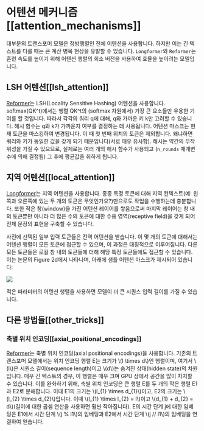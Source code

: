 <!--Copyright 2023 The HuggingFace Team. All rights reserved.

Licensed under the Apache License, Version 2.0 (the "License"); you may not use this file except in compliance with
the License. You may obtain a copy of the License at

http://www.apache.org/licenses/LICENSE-2.0

Unless required by applicable law or agreed to in writing, software distributed under the License is distributed on
an "AS IS" BASIS, WITHOUT WARRANTIES OR CONDITIONS OF ANY KIND, either express or implied. See the License for the
specific language governing permissions and limitations under the License.
-->

# 어텐션 메커니즘[[attention_mechanisms]]

대부분의 트랜스포머 모델은 정방행렬인 전체 어텐션을 사용합니다. 
하지만 이는 긴 텍스트를 다룰 때는 큰 계산 병목 현상을 유발할 수 있습니다. 
`Longformer`와 `Reformer`는 훈련 속도를 높이기 위해 어텐션 행렬의 희소 버전을 사용하여 효율을 높이려는 모델입니다.

## LSH 어텐션[[lsh_attention]]


[Reformer](#reformer)는 LSH(Locality Sensitive Hashing) 어텐션을 사용합니다. softmax(QK^t)에서는 행렬 QK^t의 (softmax 차원에서) 가장 큰 요소들만 유용한 기여를 할 것입니다. 
따라서 각각의 쿼리 q에 대해, q와 가까운 키 k만 고려할 수 있습니다. 해시 함수는 q와 k가 가까운지 여부를 결정하는 데 사용됩니다. 
어텐션 마스크는 현재 토큰을 마스킹하여 변경됩니다. 이 때 첫 번째 위치의 토큰은 제외합니다. 왜냐하면 쿼리와 키가 동일한 값을 갖게 되기 때문입니다(서로 매우 유사함). 
해시는 약간의 무작위성을 가질 수 있으므로, 실제로는 여러 개의 해시 함수가 사용되고 (`n_rounds` 매개변수에 의해 결정됨) 그 후에 평균값을 취하게 됩니다.

## 지역 어텐션[[local_attention]]

[Longformer](#longformer)는 지역 어텐션을 사용합니다. 종종 특정 토큰에 대해 지역 컨텍스트(예: 왼쪽과 오른쪽에 있는 두 개의 토큰은 무엇인가요?)만으로도 작업을 수행하는데 충분합니다. 
또한 작은 창(window)을 가진 어텐션 레이어를 쌓음으로써 마지막 레이어는 창 내의 토큰뿐만 아니라 더 많은 수의 토큰에 대한 수용 영역(receptive field)을 갖게 되어 전체 문장의 표현을 구축할 수 있습니다.

사전에 선택된 일부 입력 토큰들은 전역 어텐션을 받습니다. 이 몇 개의 토큰에 대해서는 어텐션 행렬이 모든 토큰에 접근할 수 있으며, 이 과정은 대칭적으로 이루어집니다. 
다른 모든 토큰들은 로컬 창 내의 토큰들에 더해 해당 특정 토큰들에도 접근할 수 있습니다. 이는 논문의 Figure 2d에서 나타나며, 아래에 샘플 어텐션 마스크가 제시되어 있습니다:


<div class="flex justify-center">
    <img scale="50 %" align="center" src="https://huggingface.co/datasets/huggingface/documentation-images/resolve/main/local_attention_mask.png"/>
</div>


적은 파라미터의 어텐션 행렬을 사용하면 모델이 더 큰 시퀀스 입력 길이를 가질 수 있습니다.

## 다른 방법들[[other_tricks]]

### 축별 위치 인코딩[[axial_positional_encodings]]

[Reformer](#reformer)는 축별 위치 인코딩(axial positional encodings)을 사용합니다. 기존의 트랜스포머 모델에서는 위치 인코딩 행렬 E는 크기가 \\(l \times d\\)인 행렬이며, 
여기서 \\(l\\)은 시퀀스 길이(sequence length)이고 \\(d\\)는 숨겨진 상태(hidden state)의 차원입니다. 매우 긴 텍스트의 경우, 이 행렬은 매우 크며 GPU 상에서 공간을 많이 차지할 수 있습니다. 
이를 완화하기 위해, 축별 위치 인코딩은 큰 행렬 E를 두 개의 작은 행렬 E1과 E2로 분해합니다. 이때 E1의 크기는 \\(l_{1} \times d_{1}\\)이고, E2의 크기는 \\(l_{2} \times d_{2}\\)입니다. 
이때 \\(l_{1} \times l_{2} = l\\)이고 \\(d_{1} + d_{2} = d\\)(길이에 대한 곱셈 연산을 사용하면 훨씬 작아집니다). E의 시간 단계 j에 대한 임베딩은 E1에서 시간 단계 \\(j \% l1\\)의 임베딩과 E2에서 시간 단계  \\(j // l1\\)의 임베딩을 연결하여 얻습니다.